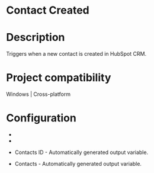 ﻿# Contact Created

# Description

Triggers when a new contact is created in HubSpot CRM.

# Project compatibility

Windows | Cross-platform

# Configuration

* 
* 





* Contacts ID - Automatically generated output variable.
* Contacts - Automatically generated output variable.
